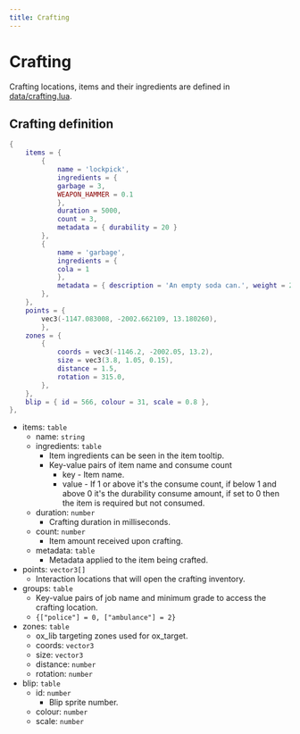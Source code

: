 ```yaml
---
title: Crafting
---
```


# Crafting

Crafting locations, items and their ingredients are defined in [data/crafting.lua](https://github.com/overextended/ox_inventory/blob/main/data/crafting.lua).

## Crafting definition

```lua
{
    items = {
        {
            name = 'lockpick',
            ingredients = {
            garbage = 3,
            WEAPON_HAMMER = 0.1
            },
            duration = 5000,
            count = 3,
            metadata = { durability = 20 }
        },
        {
            name = 'garbage',
            ingredients = {
            cola = 1
            },
            metadata = { description = 'An empty soda can.', weight = 20, image = 'trash_can' }
        },
    },
    points = {
        vec3(-1147.083008, -2002.662109, 13.180260),
        },
    zones = {
        {
            coords = vec3(-1146.2, -2002.05, 13.2),
            size = vec3(3.8, 1.05, 0.15),
            distance = 1.5,
            rotation = 315.0,
        },
    },
    blip = { id = 566, colour = 31, scale = 0.8 },
},
```

- items: `table`
  - name: `string`
  - ingredients: `table`
    - Item ingredients can be seen in the item tooltip.
    - Key-value pairs of item name and consume count
      - key - Item name.
      - value - If 1 or above it's the consume count, if below 1 and above 0 it's the durability consume amount, if
        set to 0 then the item is required but not consumed.
  - duration: `number`
    - Crafting duration in milliseconds.
  - count: `number`
    - Item amount received upon crafting.
  - metadata: `table`
    - Metadata applied to the item being crafted.
- points: `vector3[]`
  - Interaction locations that will open the crafting inventory.
- groups: `table`
  - Key-value pairs of job name and minimum grade to access the crafting location.
  - `{["police"] = 0, ["ambulance"] = 2}`
- zones: `table`
  - ox_lib targeting zones used for ox_target.
  - coords: `vector3`
  - size: `vector3`
  - distance: `number`
  - rotation: `number`
- blip: `table`
  - id: `number`
    - Blip sprite number.
  - colour: `number`
  - scale: `number`
